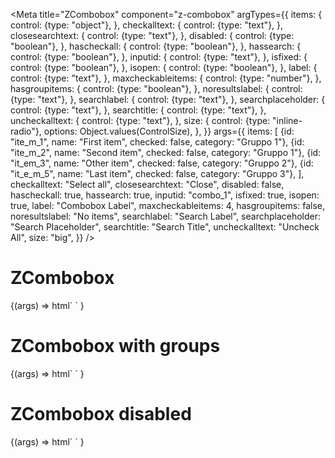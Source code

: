 
<Meta
  title="ZCombobox"
  component="z-combobox"
  argTypes={{
    items: {
      control: {type: "object"},
    },
    checkalltext: {
      control: {type: "text"},
    },
    closesearchtext: {
      control: {type: "text"},
    },
    disabled: {
      control: {type: "boolean"},
    },
    hascheckall: {
      control: {type: "boolean"},
    },
    hassearch: {
      control: {type: "boolean"},
    },
    inputid: {
      control: {type: "text"},
    },
    isfixed: {
      control: {type: "boolean"},
    },
    isopen: {
      control: {type: "boolean"},
    },
    label: {
      control: {type: "text"},
    },
    maxcheckableitems: {
      control: {type: "number"},
    },
    hasgroupitems: {
      control: {type: "boolean"},
    },
    noresultslabel: {
      control: {type: "text"},
    },
    searchlabel: {
      control: {type: "text"},
    },
    searchplaceholder: {
      control: {type: "text"},
    },
    searchtitle: {
      control: {type: "text"},
    },
    uncheckalltext: {
      control: {type: "text"},
    },
    size: {
      control: {type: "inline-radio"},
      options: Object.values(ControlSize),
    },
  }}
  args={{
    items: [
      {id: "ite_m_1", name: "First item", checked: false, category: "Gruppo 1"},
      {id: "ite_m_2", name: "Second item", checked: false, category: "Gruppo 1"},
      {id: "it_em_3", name: "Other item", checked: false, category: "Gruppo 2"},
      {id: "it_e_m_5", name: "Last item", checked: false, category: "Gruppo 3"},
    ],
    checkalltext: "Select all",
    closesearchtext: "Close",
    disabled: false,
    hascheckall: true,
    hassearch: true,
    inputid: "combo_1",
    isfixed: true,
    isopen: true,
    label: "Combobox Label",
    maxcheckableitems: 4,
    hasgroupitems: false,
    noresultslabel: "No items",
    searchlabel: "Search Label",
    searchplaceholder: "Search Placeholder",
    searchtitle: "Search Title",
    uncheckalltext: "Uncheck All",
    size: "big",
  }}
/>

# ZCombobox

<Canvas>
  <Story name="z-combobox">
    {(args) =>
      html` <z-combobox
        checkalltext=${args.checkalltext}
        closesearchtext=${args.closesearchtext}
        disabled=${args.disabled}
        hascheckall=${args.hascheckall}
        hassearch=${args.hassearch}
        inputid=${args.inputid}
        isfixed=${args.isfixed}
        isopen=${args.isopen}
        items=${JSON.stringify(args.items)}
        label=${args.label}
        maxcheckableitems=${args.maxcheckableitems}
        hasgroupitems=${args.hasgroupitems}
        noresultslabel=${args.noresultslabel}
        searchlabel=${args.searchlabel}
        searchplaceholder=${args.searchplaceholder}
        searchtitle=${args.searchtitle}
        uncheckalltext=${args.uncheckalltext}
        size=${args.size}
      />`
    }
  </Story>
</Canvas>

# ZCombobox with groups

<Canvas>
  <Story
    name="z-combobox with groups"
    args={{
      items: [
        {id: "item_1", name: "First item", checked: false, category: "Gruppo 1"},
        {id: "item_2", name: "Second item", checked: false, category: "Gruppo 1"},
        {id: "item_3", name: "Other item", checked: false, category: "Gruppo 2"},
        {id: "item_5", name: "And another item", checked: false, category: "Gruppo 3"},
        {id: "item_6", name: "And another one", checked: false, category: "Gruppo 3"},
        {id: "item_7", name: "Last item", checked: false, category: "Gruppo 4"},
      ],
      hasgroupitems: true,
    }}
  >
    {(args) =>
      html` <z-combobox
        checkalltext=${args.checkalltext}
        closesearchtext=${args.closesearchtext}
        disabled=${args.disabled}
        hascheckall=${args.hascheckall}
        hassearch=${args.hassearch}
        inputid=${args.inputid}
        isfixed=${args.isfixed}
        isopen=${args.isopen}
        items=${JSON.stringify(args.items)}
        label=${args.label}
        maxcheckableitems=${args.maxcheckableitems}
        hasgroupitems=${args.hasgroupitems}
        noresultslabel=${args.noresultslabel}
        searchlabel=${args.searchlabel}
        searchplaceholder=${args.searchplaceholder}
        searchtitle=${args.searchtitle}
        uncheckalltext=${args.uncheckalltext}
        size=${args.size}
      />`
    }
  </Story>
</Canvas>

# ZCombobox disabled

<Canvas>
  <Story
    name="z-combobox disabled"
    args={{
      disabled: true,
    }}
  >
    {(args) =>
      html` <z-combobox
        checkalltext=${args.checkalltext}
        closesearchtext=${args.closesearchtext}
        disabled=${args.disabled}
        hascheckall=${args.hascheckall}
        hassearch=${args.hassearch}
        inputid=${args.inputid}
        isfixed=${args.isfixed}
        isopen=${args.isopen}
        items=${JSON.stringify(args.items)}
        label=${args.label}
        maxcheckableitems=${args.maxcheckableitems}
        hasgroupitems=${args.hasgroupitems}
        noresultslabel=${args.noresultslabel}
        searchlabel=${args.searchlabel}
        searchplaceholder=${args.searchplaceholder}
        searchtitle=${args.searchtitle}
        uncheckalltext=${args.uncheckalltext}
        size=${args.size}
      />`
    }
  </Story>
</Canvas>

<ArgsTable of="z-combobox" />
